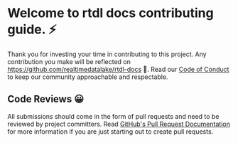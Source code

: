 # Welcome to rtdl docs contributing guide. ⚡️

Thank you for investing your time in contributing to this project. Any contribution you make will be reflected on https://github.com/realtimedatalake/rtdl-docs 💫. 
Read our [Code of Conduct](https://github.com/realtimedatalake/rtdl-docs/blob/main/CODE_OF_CONDUCT.md) to keep our community approachable and respectable.

## Code Reviews 😀

All submissions should come in the form of pull requests and need to be reviewed by project committers. Read [GitHub's Pull Request Documentation](https://docs.github.com/en/pull-requests/collaborating-with-pull-requests/proposing-changes-to-your-work-with-pull-requests/about-pull-requests) for more information if you are just starting out to create pull requests.
